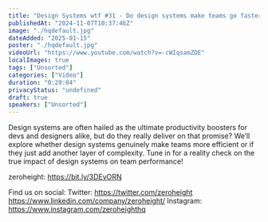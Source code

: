 ```yaml
---
title: "Design Systems wtf #31 - Do design systems make teams go faster?"
publishedAt: "2024-11-07T10:37:46Z"
image: "./hqdefault.jpg"
dateAdded: "2025-01-15"
poster: "./hqdefault.jpg"
videoUrl: "https://www.youtube.com/watch?v=-cWIqsamZDE"
localImages: true
tags: ["Unsorted"]
categories: ["Video"]
duration: "0:29:04"
privacyStatus: "undefined"
draft: true
speakers: ["Unsorted"]
---
```

Design systems are often hailed as the ultimate productivity boosters for devs and designers alike, but do they really deliver on that promise? We’ll explore whether design systems genuinely make teams more efficient or if they just add another layer of complexity. Tune in for a reality check on the true impact of design systems on team performance!

zeroheight: https://bit.ly/3DEvORN

Find us on social:
Twitter: https://twitter.com/zeroheight
https://www.linkedin.com/company/zeroheight/
Instagram: https://www.instagram.com/zeroheighthq
